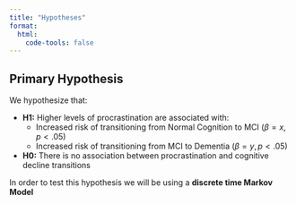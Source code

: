 ```yaml
---
title: "Hypotheses"
format: 
  html:
    code-tools: false
---
```


## Primary Hypothesis

We hypothesize that:

- **H1:** Higher levels of procrastination are associated with:
  - Increased risk of transitioning from Normal Cognition to MCI $(\beta = x, p < .05)$
  - Increased risk of transitioning from MCI to Dementia $(\beta = y, p < .05)$
  
- **H0:** There is no association between procrastination and cognitive decline transitions


In order to test this hypothesis we will be using a **discrete time Markov Model**